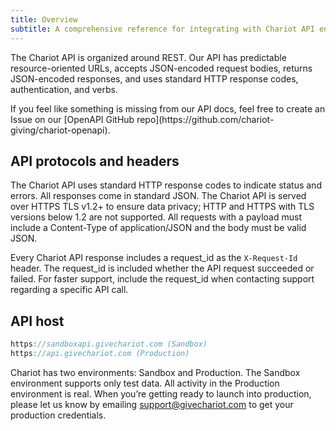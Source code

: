 ```yaml
---
title: Overview
subtitle: A comprehensive reference for integrating with Chariot API endpoints
---
```

The Chariot API is organized around REST. Our API has predictable resource-oriented URLs, accepts JSON-encoded request bodies, returns JSON-encoded responses, and uses standard HTTP response codes, authentication, and verbs.

<Info title="Issues, Ideas or Feedback">
If you feel like something is missing from our API docs, feel free to create an Issue on our [OpenAPI GitHub repo](https://github.com/chariot-giving/chariot-openapi).
</Info>

## API protocols and headers

The Chariot API uses standard HTTP response codes to indicate status and errors. All responses come in standard JSON. The Chariot API is served over HTTPS TLS v1.2+ to ensure data privacy; HTTP and HTTPS with TLS versions below 1.2 are not supported. All requests with a payload must include a Content-Type of application/JSON and the body must be valid JSON.

Every Chariot API response includes a request_id as the `X-Request-Id` header. The request_id is included whether the API request succeeded or failed. For faster support, include the request_id when contacting support regarding a specific API call.

## API host

```js Server.js
https://sandboxapi.givechariot.com (Sandbox)
https://api.givechariot.com (Production)
```

Chariot has two environments: Sandbox and Production. The Sandbox environment supports only test data. All activity in the Production environment is real. When you’re getting ready to launch into production, please let us know by emailing [support@givechariot.com](support@givechariot.com) to get your production credentials.